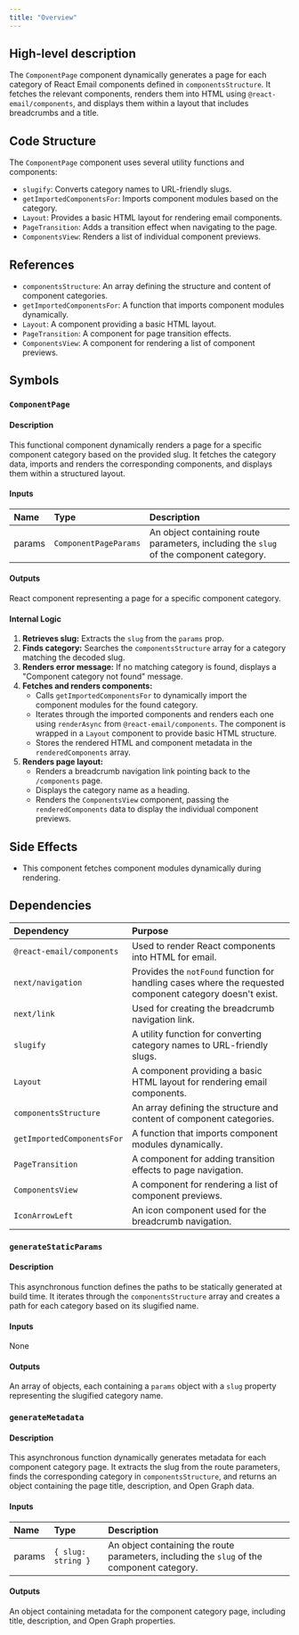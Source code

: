 ```yaml
---
title: "Overview"
---
```


## High-level description
The `ComponentPage` component dynamically generates a page for each category of React Email components defined in `componentsStructure`. It fetches the relevant components, renders them into HTML using `@react-email/components`, and displays them within a layout that includes breadcrumbs and a title.

## Code Structure
The `ComponentPage` component uses several utility functions and components:
- `slugify`: Converts category names to URL-friendly slugs.
- `getImportedComponentsFor`: Imports component modules based on the category.
- `Layout`: Provides a basic HTML layout for rendering email components.
- `PageTransition`: Adds a transition effect when navigating to the page.
- `ComponentsView`: Renders a list of individual component previews.

## References
- `componentsStructure`: An array defining the structure and content of component categories.
- `getImportedComponentsFor`: A function that imports component modules dynamically.
- `Layout`: A component providing a basic HTML layout.
- `PageTransition`: A component for page transition effects.
- `ComponentsView`: A component for rendering a list of component previews.

## Symbols

### `ComponentPage`
#### Description
This functional component dynamically renders a page for a specific component category based on the provided slug. It fetches the category data, imports and renders the corresponding components, and displays them within a structured layout.

#### Inputs
| Name | Type | Description |
|:-----|:-----|:------------|
| params | `ComponentPageParams` | An object containing route parameters, including the `slug` of the component category. |

#### Outputs
React component representing a page for a specific component category.

#### Internal Logic
1. **Retrieves slug:** Extracts the `slug` from the `params` prop.
2. **Finds category:** Searches the `componentsStructure` array for a category matching the decoded slug.
3. **Renders error message:** If no matching category is found, displays a "Component category not found" message.
4. **Fetches and renders components:**
   - Calls `getImportedComponentsFor` to dynamically import the component modules for the found category.
   - Iterates through the imported components and renders each one using `renderAsync` from `@react-email/components`. The component is wrapped in a `Layout` component to provide basic HTML structure.
   - Stores the rendered HTML and component metadata in the `renderedComponents` array.
5. **Renders page layout:**
   - Renders a breadcrumb navigation link pointing back to the `/components` page.
   - Displays the category name as a heading.
   - Renders the `ComponentsView` component, passing the `renderedComponents` data to display the individual component previews.

## Side Effects
- This component fetches component modules dynamically during rendering.

## Dependencies
| Dependency | Purpose |
|:-----------|:--------|
| `@react-email/components` | Used to render React components into HTML for email. |
| `next/navigation` | Provides the `notFound` function for handling cases where the requested component category doesn't exist. |
| `next/link` | Used for creating the breadcrumb navigation link. |
| `slugify` | A utility function for converting category names to URL-friendly slugs. |
| `Layout` | A component providing a basic HTML layout for rendering email components. |
| `componentsStructure` | An array defining the structure and content of component categories. |
| `getImportedComponentsFor` | A function that imports component modules dynamically. |
| `PageTransition` | A component for adding transition effects to page navigation. |
| `ComponentsView` | A component for rendering a list of component previews. |
| `IconArrowLeft` | An icon component used for the breadcrumb navigation. |

### `generateStaticParams`
#### Description
This asynchronous function defines the paths to be statically generated at build time. It iterates through the `componentsStructure` array and creates a path for each category based on its slugified name.

#### Inputs
None

#### Outputs
An array of objects, each containing a `params` object with a `slug` property representing the slugified category name.

### `generateMetadata`
#### Description
This asynchronous function dynamically generates metadata for each component category page. It extracts the slug from the route parameters, finds the corresponding category in `componentsStructure`, and returns an object containing the page title, description, and Open Graph data.

#### Inputs
| Name | Type | Description |
|:-----|:-----|:------------|
| params | `{ slug: string }` | An object containing the route parameters, including the `slug` of the component category. |

#### Outputs
An object containing metadata for the component category page, including title, description, and Open Graph properties.
